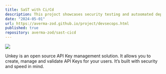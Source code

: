 ```yaml
---
title: SaST with Ci/Cd
description: This projoct showcases security testing and autoomated deployement of a netflix-like Web Application.
date: "2024-05-01"
url: https://averma-zod.github.io/project/devsecops.html
published: true
repository: averma-zod/sast-cicd
---
```



[![](https://github.com/averma-zod/my-port/blob/main/content/projects/presentation.png)](https://averma-zod.github.io/project/devsecops.html)

Unkey is an open source API Key management solution. It allows you to create, manage and validate API Keys for your users. It’s built with security and speed in mind.
